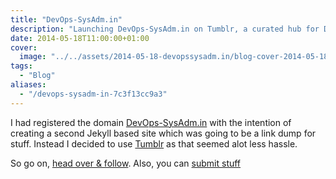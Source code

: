 ```yaml
---
title: "DevOps-SysAdm.in"
description: "Launching DevOps-SysAdm.in on Tumblr, a curated hub for DevOps and sysadmin resources. Find out why Tumblr was the chosen platform and how to contribute."
date: 2014-05-18T11:00:00+01:00
cover:
  image: "../../assets/2014-05-18-devopssysadm.in/blog-cover-2014-05-18-devopssysadm.in.png"
tags:
  - "Blog"
aliases:
  - "/devops-sysadm-in-7c3f13cc9a3"
---
```


I had registered the domain [DevOps-SysAdm.in](http://devops-sysadm.in/) with the intention of creating a second Jekyll based site which was going to be a link dump for stuff. Instead I decided to use [Tumblr](https://www.tumblr.com/) as that seemed alot less hassle.

So go on, [head over & follow](http://devops-sysadm.in/). Also, you can [submit stuff](http://devops-sysadm.in/submit)
